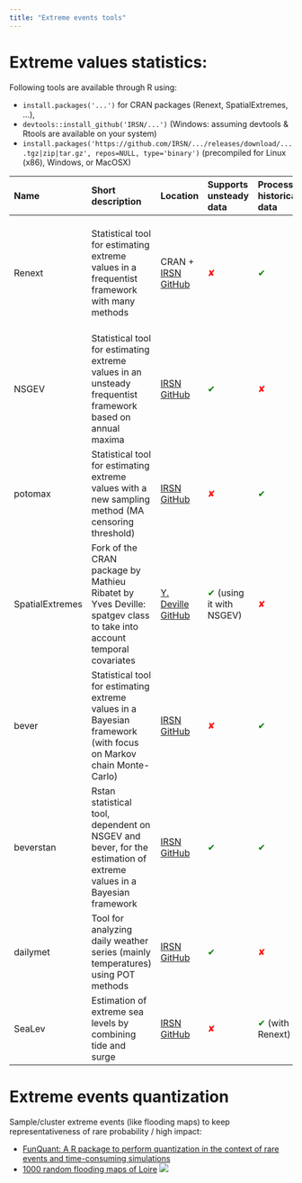 ---
title: "Extreme events tools"
---

# Extreme values statistics: 

Following tools are available through R using:

  * `install.packages('...')` for CRAN packages (Renext, SpatialExtremes, ...),
  * `devtools::install_github('IRSN/...')` (Windows: assuming devtools & Rtools are available on your system)
  * `install.packages('https://github.com/IRSN/.../releases/download/....tgz|zip|tar.gz', repos=NULL, type='binary')` (precompiled for Linux (x86), Windows, or MacOSX)
  

| Name | Short description | Location | Supports unsteady data | Processing historical data | Sampling type | Distribution laws | Covariables | Censored data | Data types | Confidence interval type | Other tool features |
| :--- | :------------------- | :--- | :--- | :--- | :--- | :--- | :--- | :--- | :--- | :--- | :------------- |
| Renext | Statistical tool for estimating extreme values in a frequentist framework with many methods | CRAN + [IRSN GitHub](https://github.com/IRSN/Renext) | <span style="color:red">✘</span>| <span style="color:green">✔</span> | POT block maxima r-LOS | GPD, expo, GEV, gumbel, mixed expo, log normal, Weibull, gamma (any with given parameters) | <span style="color:red">✘</span> | <span style="color:green">✔</span> | events, yearly, struct. | Delta | Various anova statistical tests |
| NSGEV | Statistical tool for estimating extreme values in an unsteady frequentist framework based on annual maxima | [IRSN GitHub](https://github.com/IRSN/NSGEV) | <span style="color:green">✔</span> | <span style="color:red">✘</span>| maximum block | GEV, gumbel | x(t) | <span style="color:red">✘</span> | yearly | Delta Likelihood Profile Bootstrap | Various anova statistical tests |
| potomax | Statistical tool for estimating extreme values with a new sampling method (MA censoring threshold) | [IRSN GitHub](https://github.com/IRSN/potomax) | <span style="color:red">✘</span>| <span style="color:green">✔</span> | POT block maximum | GPD, expo, GEV, gumbel | <span style="color:red">✘</span> | <span style="color:green">✔</span> | events, yearly, struct. | Delta Likelihood Profile | Validation method to check the convergence of results (argument check=TRUE) |
| SpatialExtremes | Fork of the CRAN package by Mathieu Ribatet by Yves Deville: spatgev class to take into account temporal covariates | [Y. Deville GitHub](https://github.com/yvesdeville/SpatialExtremes) | <span style="color:green">✔</span> (using it with NSGEV) | <span style="color:red">✘</span>| maximum block | GEV, gumbel | | | | Delta Likelihood Profile Bootstrap | Package to extrapolate temperatures in places where there is data (spatial covariates) |
| bever | Statistical tool for estimating extreme values in a Bayesian framework (with focus on Markov chain Monte-Carlo) | [IRSN GitHub](https://github.com/IRSN/bever) | <span style="color:red">✘</span>| <span style="color:green">✔</span> | POT block maximum | GPD, expo, GEV, gumbel | <span style="color:red">✘</span> | <span style="color:red">✘</span> | events, yearly | Credibility intervals with HPD and equal tails methods | Calculation of the predictive distribution |
| beverstan | Rstan statistical tool, dependent on NSGEV and bever, for the estimation of extreme values in a Bayesian framework | [IRSN GitHub](https://github.com/IRSN/beverstan) | <span style="color:green">✔</span> | <span style="color:green">✔</span> | maximum block | GEV, gumbel | x(t) | <span style="color:green">✔</span> | yearly | Credibility intervals with HPD and equal tails methods | |
| dailymet | Tool for analyzing daily weather series (mainly temperatures) using POT methods | [IRSN GitHub](https://github.com/IRSN/dailymet) | <span style="color:green">✔</span> | <span style="color:red">✘</span>| POT | GPD, exhibition | x(t), x | <span style="color:red">✘</span> | daily | | Functions to describe seasonality and annual trend |
| SeaLev | Estimation of extreme sea levels by combining tide and surge | [IRSN GitHub](https://github.com/IRSN/SeaLev) | <span style="color:red">✘</span>| <span style="color:green">✔</span> (with Renext) | POT or maximum block (premiums) | Renext laws | <span style="color:red">✘</span> | <span style="color:red">✘</span> | tidely | Delta | Theoretical tide distribution |


# Extreme events quantization

Sample/cluster extreme events (like flooding maps) to keep representativeness of rare probability / high impact:

* [FunQuant: A R package to perform quantization in the context of rare events and time-consuming simulations](https://github.com/IRSN/FunQuant)
* [1000 random flooding maps of Loire](https://github.com/IRSN/data_LoireSully-TelemacV8)
![](https://github.com/IRSN/data_LoireSully-TelemacV8/blob/main/data/er,ks2,ks3,ks4,ks_fp,of,qmax,tm=0.000836873559746891,26.7021984417364,42.7840373602556,19.7402406392992,15.659448278778,0.0494419520069845,23994.2660076157,643497.79246187_maxH_sully.png?raw=true)
